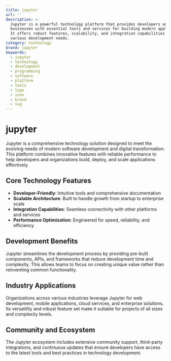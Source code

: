 ```yaml
---
title: jupyter
url: ''
description: >-
  Jupyter is a powerful technology platform that provides developers and
  businesses with essential tools and services for building modern applications.
  It offers robust features, scalability, and integration capabilities for
  various development needs.
category: technology
brand: jupyter
keywords:
  - jupyter
  - technology
  - development
  - programming
  - software
  - platform
  - tools
  - logo
  - icon
  - brand
  - svg
---
```


# jupyter

Jupyter is a comprehensive technology solution designed to meet the evolving needs of modern software development and digital transformation. This platform combines innovative features with reliable performance to help developers and organizations build, deploy, and scale applications effectively.

## Core Technology Features

- **Developer-Friendly**: Intuitive tools and comprehensive documentation
- **Scalable Architecture**: Built to handle growth from startup to enterprise scale
- **Integration Capabilities**: Seamless connectivity with other platforms and services
- **Performance Optimization**: Engineered for speed, reliability, and efficiency

## Development Benefits

Jupyter streamlines the development process by providing pre-built components, APIs, and frameworks that reduce development time and complexity. This allows teams to focus on creating unique value rather than reinventing common functionality.

## Industry Applications

Organizations across various industries leverage Jupyter for web development, mobile applications, cloud services, and enterprise solutions. Its versatility and robust feature set make it suitable for projects of all sizes and complexity levels.

## Community and Ecosystem

The Jupyter ecosystem includes extensive community support, third-party integrations, and continuous updates that ensure developers have access to the latest tools and best practices in technology development.
